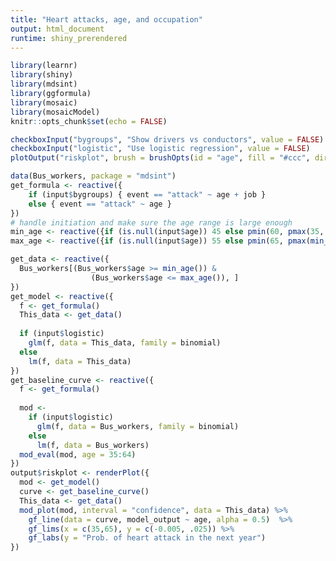 ```yaml
---
title: "Heart attacks, age, and occupation"
output: html_document
runtime: shiny_prerendered
---
```


```r
library(learnr)
library(shiny)
library(mdsint)
library(ggformula)
library(mosaic)
library(mosaicModel)
knitr::opts_chunk$set(echo = FALSE)
```


```r
checkboxInput("bygroups", "Show drivers vs conductors", value = FALSE)
checkboxInput("logistic", "Use logistic regression", value = FALSE)
plotOutput("riskplot", brush = brushOpts(id = "age", fill = "#ccc", direction = "x"))
```


```r
data(Bus_workers, package = "mdsint")
get_formula <- reactive({
    if (input$bygroups) { event == "attack" ~ age + job }
    else { event == "attack" ~ age }
})
# handle initiation and make sure the age range is large enough
min_age <- reactive({if (is.null(input$age)) 45 else pmin(60, pmax(35, input$age$xmin))})
max_age <- reactive({if (is.null(input$age)) 55 else pmin(65, pmax(min_age()+5, input$age$xmax))})

get_data <- reactive({
  Bus_workers[(Bus_workers$age >= min_age()) & 
                  (Bus_workers$age <= max_age()), ]
})
get_model <- reactive({
  f <- get_formula()
  This_data <- get_data()
  
  if (input$logistic)
    glm(f, data = This_data, family = binomial)
  else
    lm(f, data = This_data)
})
get_baseline_curve <- reactive({
  f <- get_formula()
  
  mod <- 
    if (input$logistic)
      glm(f, data = Bus_workers, family = binomial)
    else
      lm(f, data = Bus_workers)
  mod_eval(mod, age = 35:64)
})
output$riskplot <- renderPlot({
  mod <- get_model()
  curve <- get_baseline_curve()
  This_data <- get_data()
  mod_plot(mod, interval = "confidence", data = This_data) %>% 
    gf_line(data = curve, model_output ~ age, alpha = 0.5)  %>%
    gf_lims(x = c(35,65), y = c(-0.005, .025)) %>%
    gf_labs(y = "Prob. of heart attack in the next year")
})
```

